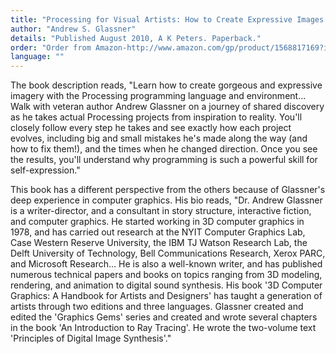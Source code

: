```yaml
---
title: "Processing for Visual Artists: How to Create Expressive Images and Interactive Art"
author: "Andrew S. Glassner"
details: "Published August 2010, A K Peters. Paperback."
order: "Order from Amazon-http://www.amazon.com/gp/product/1568817169?ie=UTF8&tag=processing09-20&linkCode=as2&camp=1789&creative=390957&creativeASIN=1568817169"
language: ""
---
```


The book description reads, "Learn how to create gorgeous and expressive imagery with the Processing programming language and environment... Walk with veteran author Andrew Glassner on a journey of shared discovery as he takes actual Processing projects from inspiration to reality. You'll closely follow every step he takes and see exactly how each project evolves, including big and small mistakes he's made along the way (and how to fix them!), and the times when he changed direction. Once you see the results, you'll understand why programming is such a powerful skill for self-expression."

This book has a different perspective from the others because of Glassner's deep experience in computer graphics. His bio reads, "Dr. Andrew Glassner is a writer-director, and a consultant in story structure, interactive fiction, and computer graphics. He started working in 3D computer graphics in 1978, and has carried out research at the NYIT Computer Graphics Lab, Case Western Reserve University, the IBM TJ Watson Research Lab, the Delft University of Technology, Bell Communications Research, Xerox PARC, and Microsoft Research... He is also a well-known writer, and has published numerous technical papers and books on topics ranging from 3D modeling, rendering, and animation to digital sound synthesis. His book '3D Computer Graphics: A Handbook for Artists and Designers' has taught a generation of artists through two editions and three languages. Glassner created and edited the 'Graphics Gems' series and created and wrote several chapters in the book 'An Introduction to Ray Tracing'. He wrote the two-volume text 'Principles of Digital Image Synthesis'."
